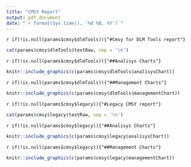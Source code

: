 ```yaml
---
title: "CMSY Report"
output: pdf_document
date: "`r format(Sys.time(), '%d %B, %Y')`"
---
```


`r if(!is.null(params$cmsy$dlmTools)){"#Cmsy for DLM Tools report"}`

```r
cat(params$cmsy$dlmTools$textRaw, sep = '\n')
```
`r if(!is.null(params$cmsy$dlmTools)){"##Analisys Charts"}`
```r
knitr::include_graphics(c(params$cmsy$dlmTools$analisysChart))
```

`r if(!is.null(params$cmsy$dlmTools)){"##Management Charts"}`
```r
knitr::include_graphics(c(params$cmsy$dlmTools$managementChart))
```

`r if(!is.null(params$cmsy$legacy)){"#Legacy CMSY report"}`

```r
cat(params$cmsy$legacy$textRaw, sep = '\n')
```
`r if(!is.null(params$cmsy$legacy)){"##Analisys Charts"}`
```r
knitr::include_graphics(c(params$cmsy$legacy$analisysChart))
```

`r if(!is.null(params$cmsy$legacy)){"##Management Charts"}`
```r
knitr::include_graphics(c(params$cmsy$legacy$managementChart))
```